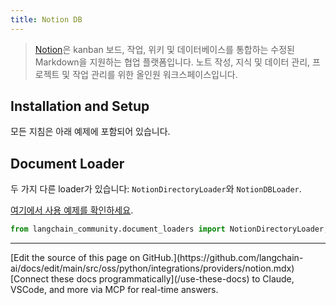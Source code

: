 ```yaml
---
title: Notion DB
---
```


>[Notion](https://www.notion.so/)은 kanban 보드, 작업, 위키 및 데이터베이스를 통합하는 수정된 Markdown을 지원하는 협업 플랫폼입니다. 노트 작성, 지식 및 데이터 관리, 프로젝트 및 작업 관리를 위한 올인원 워크스페이스입니다.

## Installation and Setup

모든 지침은 아래 예제에 포함되어 있습니다.

## Document Loader

두 가지 다른 loader가 있습니다: `NotionDirectoryLoader`와 `NotionDBLoader`.

[여기에서 사용 예제를 확인하세요](/oss/python/integrations/document_loaders/notion).


```python
from langchain_community.document_loaders import NotionDirectoryLoader, NotionDBLoader
```

---

<Callout icon="pen-to-square" iconType="regular">
    [Edit the source of this page on GitHub.](https://github.com/langchain-ai/docs/edit/main/src/oss/python/integrations/providers/notion.mdx)
</Callout>
<Tip icon="terminal" iconType="regular">
    [Connect these docs programmatically](/use-these-docs) to Claude, VSCode, and more via MCP for    real-time answers.
</Tip>
